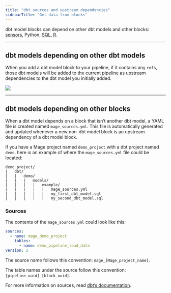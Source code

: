 ```yaml
---
title: "dbt sources and upstream dependencies"
sidebarTitle: "Get data from blocks"
---
```


dbt model blocks can depend on other dbt models and other blocks:
[sensors](/guides/sensors), Python,
[SQL](/guides/sql-blocks),
[R](/guides/r-blocks).

---

## dbt models depending on other dbt models

When you add a dbt model block to your pipeline, if it contains any `ref`s,
those dbt models will be added to the current pipeline as upstream dependencies
to the dbt model you initially added.

![](https://github.com/mage-ai/assets/blob/main/dbt-model-refs.gif?raw=true)

---

## dbt models depending on other blocks

When a dbt model depends on a block that isn’t another dbt model, a YAML file is
created named `mage_sources.yml`. This file is automatically generated and
updated whenever a new non-dbt model block is an upstream dependency of a dbt
model block.

If you have a Mage project named `demo_project` with a dbt project named `demo`,
here is an example of where the `mage_sources.yml` file could be located:

```
demo_project/
|   dbt/
|   |   demo/
|   |   |   models/
|   |   |   |   example/
|   |   |   |   |   mage_sources.yml
|   |   |   |   |   my_first_dbt_model.sql
|   |   |   |   |   my_second_dbt_model.sql
```

### Sources

The contents of the `mage_sources.yml` could look like this:

```yaml
sources:
  - name: mage_demo_project
    tables:
      - name: demo_pipeline_load_data
version: 2
```

The source name follows this convention: `mage_[Mage_project_name]`.

The table names under the source follow this convention:
`[pipeline_uuid]_[block_uuid]`.

For more information on sources, read
[dbt’s documentation](https://docs.getdbt.com/docs/build/sources).
